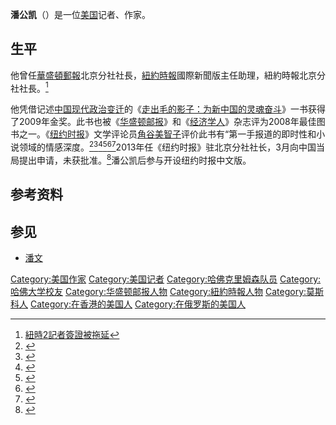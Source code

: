 {{Otheruses|潘公凯}}
{{Citation style|time=2012-02-13T19:15:41+00:00}}
'''潘公凯'''（{{lang-en|Philip P. Pan}}）是一位[[美国|美国]]记者、作家。

==生平==
他曾任[[華盛頓郵報|華盛頓郵報]]北京分社社長，[[紐約時報|紐約時報]]國際新聞版主任助理，紐約時報北京分社社長。<ref>[http://www.worldjournal.com/1023760/article-%E7%B4%90%E6%99%822%E8%A8%98%E8%80%85%E7%B0%BD%E8%AD%89%E8%A2%AB%E6%8B%96%E5%BB%B6/ 紐時2記者簽證被拖延]{{dead link|date=2018年3月 |bot=InternetArchiveBot |fix-attempted=yes }}</ref>

他凭借记述[[中华人民共和国政治|中国现代政治变迁]]的《[[走出毛的影子：为新中国的灵魂奋斗|走出毛的影子：为新中国的灵魂奋斗]]》一书获得了2009年{{link-en|亚瑟罗斯图书奖|Arthur Ross Book Award}}金奖。此书也被《[[华盛顿邮报|华盛顿邮报]]》和《[[经济学人|经济学人]]》杂志评为2008年最佳图书之一。《[[纽约时报|纽约时报]]》文学评论员[[角谷美智子|角谷美智子]]评价此书有“第一手报道的即时性和小说领域的情感深度。<ref>{{cite web  |url=http://www.washingtonpost.com/wp-dyn/content/discussion/2008/07/01/DI2008070102553.html    |title=Books: 'Out of Mao's Shadow'  |accessdate=2012-03-23|archive-date=2019-06-03|archive-url=https://web.archive.org/web/20190603003839/http://www.washingtonpost.com/wp-dyn/content/discussion/2008/07/01/DI2008070102553.html  |dead-url=no  }}</ref><ref>{{cite web|url=http://www.slate.com/id/2195904/|title=The Party vs. the People|accessdate=2012-03-23|archive-date=2011-02-16|archive-url=https://web.archive.org/web/20110216144502/http://www.slate.com/id/2195904|dead-url=no}}</ref><ref>{{cite web |url=http://www.charlierose.com/guest/view/6430 |title=Philip Pan |accessdate=2012-03-23 |deadurl=yes |archiveurl=https://web.archive.org/web/20120620011052/http://www.charlierose.com/guest/view/6430 |archivedate=2012-06-20 }}</ref><ref>{{cite web|url=http://www.pbs.org/moyers/journal/08222008/profile2.html|title=Philip Pan|accessdate=2012-03-23|archive-date=2020-08-06|archive-url=https://web.archive.org/web/20200806073454/https://www.pbs.org/moyers/journal/08222008/profile2.html|dead-url=no}}</ref><ref>{{cite web |url=http://www.pbs.org/moyers/journal/08222008/profile2.html |title=Philip Pan |accessdate=2012-03-23 |archive-date=2020-08-06 |archive-url=https://web.archive.org/web/20200806073454/https://www.pbs.org/moyers/journal/08222008/profile2.html |dead-url=no }}</ref><ref>{{cite web|url=http://www.nytimes.com/2008/07/15/books/15kaku.html|title=Dispatches From Capitalist China|accessdate=2012-03-23|archive-date=2020-11-27|archive-url=https://web.archive.org/web/20201127111844/https://www.nytimes.com/2008/07/15/books/15kaku.html|dead-url=no}}</ref>2013年任《纽约时报》驻北京分社社长，3月向中国当局提出申请，未获批准。<ref>{{cite news |title=《纽约时报》一名驻华记者被迫离境 |url=https://cn.nytimes.com/china/20130101/c01reporter/ |accessdate=2018-12-26 |agency=纽约时报 |date=2013年1月1日 |archive-date=2020-11-29 |archive-url=https://web.archive.org/web/20201129230210/https://cn.nytimes.com/china/20130101/c01reporter/ |dead-url=no }}</ref>潘公凯后参与开设纽约时报中文版。

==参考资料==
<references/>

==参见==
*[[潘文|潘文]]

{{DEFAULTSORT:Pan, Philip}}
[[Category:美国作家|Category:美国作家]]
[[Category:美国记者|Category:美国记者]]
[[Category:哈佛克里姆森队员|Category:哈佛克里姆森队员]]
[[Category:哈佛大学校友|Category:哈佛大学校友]]
[[Category:华盛顿邮报人物|Category:华盛顿邮报人物]]
[[Category:紐約時報人物|Category:紐約時報人物]]
[[Category:莫斯科人|Category:莫斯科人]]
[[Category:在香港的美国人|Category:在香港的美国人]]
[[Category:在俄罗斯的美国人|Category:在俄罗斯的美国人]]